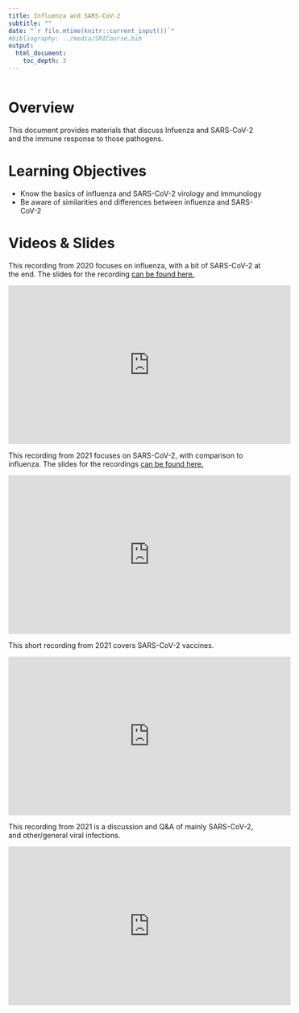 ---
title: Influenza and SARS-CoV-2
subtitle: ""
date: "`r file.mtime(knitr::current_input())`"
#bibliography: ../media/SMICourse.bib
output: 
  html_document:
    toc_depth: 3
---

```{r, echo = FALSE}
 
```


# Overview
This document provides materials that discuss Infuenza and SARS-CoV-2 and the immune response to those pathogens.

# Learning Objectives
* Know the basics of influenza and SARS-CoV-2 virology and immunology
* Be aware of similarities and differences between influenza and SARS-CoV-2


# Videos & Slides

This recording from 2020 focuses on influenza, with a bit of SARS-CoV-2 at the end. The slides for the recording [can be found here.](./slides/2020_Influenza_SARS-CoV-2_Slides.pdf)

<p>
<iframe width="560" height="315" src="https://www.youtube.com/embed/C3o8wQeXLJg" frameborder="0" allow="accelerometer; autoplay; encrypted-media; gyroscope; picture-in-picture" allowfullscreen></iframe>
</p>




This recording from 2021 focuses on SARS-CoV-2, with comparison to influenza. The slides for the recordings [can be found here.](./slides/2021_SARS-CoV-2_Flu_Slides.pdf)

<p>
<iframe width="560" height="315" src="https://www.youtube.com/embed/j9dZpk_s9Ic" frameborder="0" allow="accelerometer; autoplay; encrypted-media; gyroscope; picture-in-picture" allowfullscreen></iframe>
</p>


This short recording from 2021 covers SARS-CoV-2 vaccines.

<p>
<iframe width="560" height="315" src="https://www.youtube.com/embed/VP9B95dIN4o" frameborder="0" allow="accelerometer; autoplay; encrypted-media; gyroscope; picture-in-picture" allowfullscreen></iframe>
</p>

This recording from 2021 is a discussion and Q&A of mainly SARS-CoV-2, and other/general viral infections.

<p>
<iframe width="560" height="315" src="https://www.youtube.com/embed/NJj7CU6dNK4" frameborder="0" allow="accelerometer; autoplay; encrypted-media; gyroscope; picture-in-picture" allowfullscreen></iframe>
</p>



